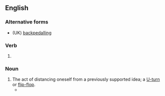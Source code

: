 ==English==

===Alternative forms===
* (UK) [[backpedalling]]

===Verb===
{{head|en|verb form}}

# {{lb|en|US}} {{present participle of|en|backpedal|nocat=1}}

===Noun===
{{en-noun}}

# The act of distancing oneself from a previously supported idea; a [[U-turn]] or [[flip-flop]].
#* {{quote-journal|1=en|year=2019|author=Li Huang|author2=James Lambert|title=Another Arrow for the Quiver: A New Methodology for Multilingual Researchers|journal=Journal of Multilingual and Multicultural Development|doi=10.1080/01434632.2019.1596115|page=3|text=Despite the swift '''backpedalling''' of the university, the original notice given to stall operators is suggestive of the potential existence of ‘a growing English-speaking elite’ that is ‘happy to maintain the importance of the English language’.}}